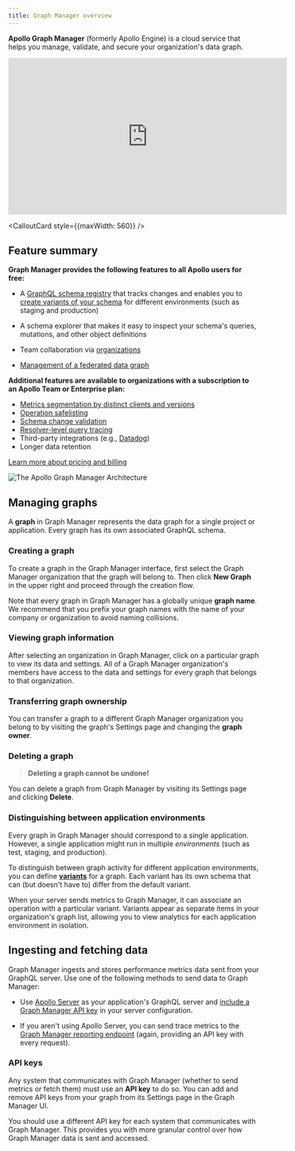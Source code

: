 ```yaml
---
title: Graph Manager overview
---
```



**Apollo Graph Manager** (formerly Apollo Engine) is a cloud service that helps you manage, validate, and secure your organization's data graph.

<iframe width="560" height="315" src="https://www.youtube.com/embed/yZ3_Yvlmy78" frameborder="0" allow="accelerometer; autoplay; encrypted-media; gyroscope; picture-in-picture" allowfullscreen></iframe>

<CalloutCard style={{maxWidth: 560}} />

## Feature summary

**Graph Manager provides the following features to all Apollo users for free:**

* A [GraphQL schema registry](/schema-registry/) that tracks changes
and enables you to [create variants of your schema](/schema-registry/#managing-environments-with-variants) for different environments
(such as staging and production)

* A schema explorer that makes it easy to inspect your schema's queries,
mutations, and other object definitions

* Team collaboration via [organizations](/accounts-organizations/)

* [Management of a federated data graph](/federation/)

**Additional features are available to organizations with a subscription to an Apollo Team or Enterprise plan:**

* [Metrics segmentation by distinct clients and versions](/client-awareness/)
* [Operation safelisting](/operation-registry/)
* [Schema change validation](/schema-validation/)
* [Resolver-level query tracing](/performance/)
* Third-party integrations (e.g., [Datadog](/datadog-integration/))
* Longer data retention

[Learn more about pricing and billing](https://www.apollographql.com/plans/)

![The Apollo Graph Manager Architecture](./img/graph-manager-architecture.png)

## Managing graphs

A **graph** in Graph Manager represents the data graph for a single project or application. Every graph has its own associated GraphQL schema. 

### Creating a graph

To create a graph in the Graph Manager interface, first select the Graph Manager
organization that the graph will belong to. Then click **New Graph** in the upper
right and proceed through the creation flow.

Note that every graph in Graph Manager has a globally unique **graph name**. We recommend that you prefix your graph names with the name of your company or organization to avoid naming collisions.

### Viewing graph information

After selecting an organization in Graph Manager, click on a particular graph
to view its data and settings. All of a Graph Manager organization's members have
access to the data and settings for every graph that belongs to that organization. 

### Transferring graph ownership

You can transfer a graph to a different Graph Manager organization you belong to
by visiting the graph's Settings page and changing the **graph owner**.

### Deleting a graph

>**Deleting a graph cannot be undone!**

You can delete a graph from Graph Manager by visiting its Settings page and clicking
**Delete**.

### Distinguishing between application environments

Every graph in Graph Manager should correspond to a single application. However, a single
application might run in multiple _environments_ (such as test, staging, and production).

To distinguish between graph activity for different application environments, you can define [**variants**](/schema-registry/#managing-environments-with-variants) for a graph. Each variant has its own schema
that can (but doesn't have to) differ from the default variant.

When your server sends metrics to Graph Manager, it can associate an operation with
a particular variant. Variants appear as separate items in your organization's graph list, allowing you to view analytics for 
each application environment in isolation.

## Ingesting and fetching data

Graph Manager ingests and stores performance metrics data sent from your GraphQL server.
Use one of the following methods to send data to Graph Manager:

* Use [Apollo Server](https://www.apollographql.com/docs/apollo-server/) as your application's GraphQL server and [include a Graph Manager API key](https://www.apollographql.com/docs/tutorial/production/#get-a-graph-manager-api-key) in your server configuration.

* If you aren't using Apollo Server, you can send trace metrics to the [Graph Manager reporting endpoint](https://www.apollographql.com/docs/references/setup-analytics/#graph-manager-reporting-endpoint) (again,
providing an API key with every request).

### API keys

Any system that communicates with Graph Manager (whether to send metrics or fetch them) must use an **API key** to do so. You can add and remove API keys from your graph from its Settings page in the Graph Manager UI.

You should use a different API key for each system that communicates with Graph Manager. This provides you with more granular control over how Graph Manager data is sent and accessed.
